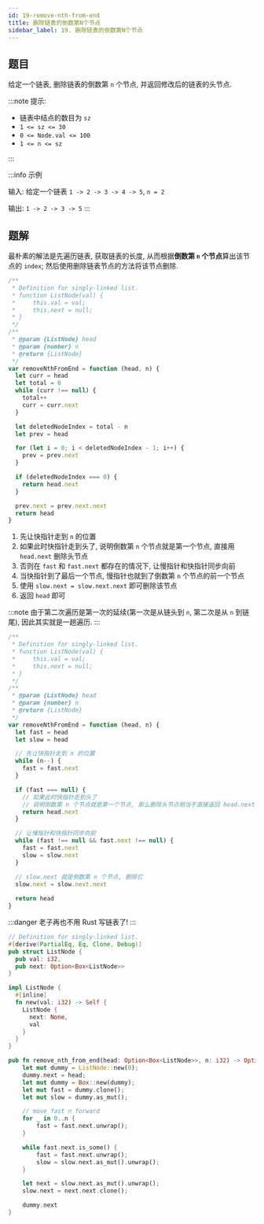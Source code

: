 ```yaml
---
id: 19-remove-nth-from-end
title: 删除链表的倒数第N个节点
sidebar_label: 19. 删除链表的倒数第N个节点
---
```


## 题目

给定一个链表, 删除链表的倒数第 `n` 个节点, 并返回修改后的链表的头节点.

:::note 提示:

- 链表中结点的数目为 `sz`
- `1 <= sz <= 30`
- `0 <= Node.val <= 100`
- `1 <= n <= sz`

:::


:::info 示例

输入: 给定一个链表 `1 -> 2 -> 3 -> 4 -> 5`, `n = 2`

输出: `1 -> 2 -> 3 -> 5`
:::

## 题解


<Tabs>
  <TabItem value="JavaScript - 朴素解法" label="JavaScript - 朴素解法">

最朴素的解法是先遍历链表, 获取链表的长度, 从而根据**倒数第 `n` 个节点**算出该节点的 `index`; 然后使用删除链表节点的方法将该节点删除.

```ts
/**
 * Definition for singly-linked list.
 * function ListNode(val) {
 *     this.val = val;
 *     this.next = null;
 * }
 */
/**
 * @param {ListNode} head
 * @param {number} n
 * @return {ListNode}
 */
var removeNthFromEnd = function (head, n) {
  let curr = head
  let total = 0
  while (curr !== null) {
    total++
    curr = curr.next
  }

  let deletedNodeIndex = total - n
  let prev = head

  for (let i = 0; i < deletedNodeIndex - 1; i++) {
    prev = prev.next
  }

  if (deletedNodeIndex === 0) {
    return head.next
  }

  prev.next = prev.next.next
  return head
}
```

</TabItem>
<TabItem value="JavaScript - 双指针解法" label="JavaScript - 双指针解法" default>

1. 先让快指针走到 `n` 的位置
2. 如果此时快指针走到头了, 说明倒数第 `n` 个节点就是第一个节点, 直接用 `head.next` 删除头节点
3. 否则在 `fast` 和 `fast.next` 都存在的情况下, 让慢指针和快指针同步向前
4. 当快指针到了最后一个节点, 慢指针也就到了倒数第 `n` 个节点的前一个节点
5. 使用 `slow.next = slow.next.next` 即可删除该节点
6. 返回 `head` 即可

:::note
由于第二次遍历是第一次的延续(第一次是从链头到 `n`, 第二次是从 `n` 到链尾), 因此其实就是一趟遍历.
:::

```ts
/**
 * Definition for singly-linked list.
 * function ListNode(val) {
 *     this.val = val;
 *     this.next = null;
 * }
 */
/**
 * @param {ListNode} head
 * @param {number} n
 * @return {ListNode}
 */
var removeNthFromEnd = function (head, n) {
  let fast = head
  let slow = head

  // 先让快指针走到 n 的位置
  while (n--) {
    fast = fast.next
  }

  if (fast === null) {
    // 如果此时快指针走到头了
    // 说明倒数第 n 个节点就是第一个节点, 那么删除头节点相当于直接返回 head.next 即可
    return head.next
  }

  // 让慢指针和快指针同步向前
  while (fast !== null && fast.next !== null) {
    fast = fast.next
    slow = slow.next
  }

  // slow.next 就是倒数第 n 个节点, 删除它
  slow.next = slow.next.next
  
  return head
}
```

</TabItem>

<TabItem value="Rust" label="Rust">

:::danger
老子再也不用 Rust 写链表了!
:::

```rust
// Definition for singly-linked list.
#[derive(PartialEq, Eq, Clone, Debug)]
pub struct ListNode {
  pub val: i32,
  pub next: Option<Box<ListNode>>
}

impl ListNode {
  #[inline]
  fn new(val: i32) -> Self {
    ListNode {
      next: None,
      val
    }
  }
}

pub fn remove_nth_from_end(head: Option<Box<ListNode>>, n: i32) -> Option<Box<ListNode>> {
    let mut dummy = ListNode::new(0);
    dummy.next = head;
    let mut dummy = Box::new(dummy);
    let mut fast = dummy.clone();
    let mut slow = dummy.as_mut();

    // move fast n forward
    for _ in 0..n {
        fast = fast.next.unwrap();
    }

    while fast.next.is_some() {
        fast = fast.next.unwrap();
        slow = slow.next.as_mut().unwrap();
    }

    let next = slow.next.as_mut().unwrap();
    slow.next = next.next.clone();

    dummy.next
}
```

</TabItem>
</Tabs>
